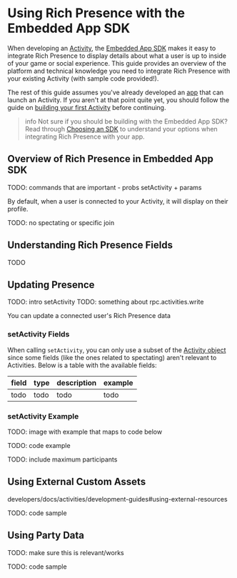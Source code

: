 # Using Rich Presence with the Embedded App SDK


When developing an [Activity](#TODO), the [Embedded App SDK](#TODO) makes it easy to integrate Rich Presence to display details about what a user is up to inside of your game or social experience. This guide provides an overview of the platform and technical knowledge you need to integrate Rich Presence with your existing Activity (with sample code provided!).

The rest of this guide assumes you've already developed an [app](#DOCS_QUICK_START_OVERVIEW_OF_APPS) that can launch an Activity. If you aren't at that point quite yet, you should follow the guide on [building your first Activity](#DOCS_ACTIVITIES_BUILDING_AN_ACTIVITY) before continuing.

> info
> Not sure if you should be building with the Embedded App SDK? Read through [Choosing an SDK](#DOCS_RICH_PRESENCE_OVERVIEW/choosing-an-sdk) to understand your options when integrating Rich Presence with your app.


## Overview of Rich Presence in Embedded App SDK

TODO: commands that are important - probs setActivity + params

By default, when a user is connected to your Activity, it will display on their profile. 

TODO: no spectating or specific join

## Understanding Rich Presence Fields

TODO

## Updating Presence

TODO: intro setActivity
TODO: something about rpc.activities.write

You can update a connected user's Rich Presence data

### setActivity Fields

When calling `setActivity`, you can only use a subset of the [Activity object](#TODO) since some fields (like the ones related to spectating) aren't relevant to Activities. Below is a table with the available fields:

| field      | type    | description                                                                                                | example                                                    |
|----------------|---------|------------------------------------------------------------------------------------------------------------|------------------------------------------------------------|
| todo | todo | todo | todo |

### setActivity Example

TODO: image with example that maps to code below

TODO: code example

TODO: include maximum participants

## Using External Custom Assets

developers/docs/activities/development-guides#using-external-resources

TODO: code sample

## Using Party Data

TODO: make sure this is relevant/works

TODO: code sample

